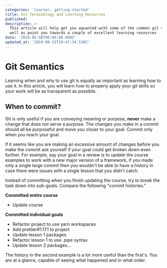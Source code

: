 ```yaml
---
categories: 'learner, getting-started'
title: Git Terminology and Learning Resources
published:
description: >-
  This article will help get you aquanted with some of the common git terms as
  well as point you towards a couple of excellent learning resources
date: '2019-05-08T00:00:00.000Z'
updated_at: '2019-08-23T19:47:34.538Z'
---
```

# Git Semantics

Learning when and why to use git is equally as important as learning how to use it. In this article, you will learn how to properly apply your git skills so your work will be as transparent as possible. 

## When to commit?

Git is only useful if you are conveying meaning or purpose, **never** make a change that does not serve a purpose. The changes you make in a commit should all be purposeful and move you closer to your goal. Commit only when you reach your goal. 

If it seems like you are making an excessive amount of changes before you make the commit ask yourself if your goal could get broken down even further. For example, say your goal in a review is to update the course examples to work with a new major version of a framework, if you made only a single large commit then you wouldn't be able to have a history in case there were issues with a single lesson that you didn't catch.

Instead of committing when you finish updating the course, try to break the task down into sub\-goals. Compare the following "commit histories."

**Committed entire course**

* Update course

**Committed individual goals**

* Refactor project to use yarn workspaces
* Add prettier#1.17.1 to project
* Update lesson 1 packages
* Refactor lesson 1 to use .pipe syntax
* Update lesson 2 packages...

The history in the second example is a lot more useful than the first's. You are at a glance, capable of seeing what happened and in what order.

